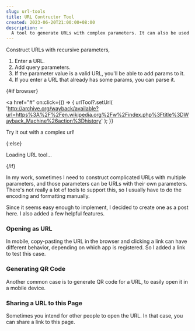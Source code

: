 ```yaml
---
slug: url-tools
title: URL Contructor Tool
created: 2023-06-20T21:00:00+08:00
description: >
  A tool to generate URLs with complex parameters. It can also be used to generate and open deep links and generate QR codes.
---
```


Construct URLs with recursive parameters,

1. Enter a URL.
2. Add query parameters.
3. If the parameter value is a valid URL, you'll be able to add params to it.
4. If you enter a URL that already has some params, you can parse it.

<script lang="ts">
  
  let urlTool;
</script>

{#if browser}

<a
  href="#"
  on:click={() => {
    urlTool?.setUrl(
      'http://archive.org/wayback/available?url=https%3A%2F%2Fen.wikipedia.org%2Fw%2Findex.php%3Ftitle%3DWayback_Machine%26action%3Dhistory'
    );
  }}
>
  Try it out with a complex url!
</a>

<URLTool bind:this={urlTool} />

{:else}

<p>Loading URL tool...</p>

{/if}

In my work, sometimes I need to construct complicated URLs with multiple parameters,
and those parameters can be URLs with their own parameters.
There's not really a lot of tools to support this, so I usually have to do the encoding and formatting manually.

Since it seems easy enough to implement, I decided to create one as a post here. I also added a few helpful features.

### Opening as URL

In mobile, copy-pasting the URL in the browser and clicking a link can have different behavior, depending on which app is registered.
So I added a link to test this case.

### Generating QR Code

Another common case is to generate QR code for a URL, to easily open it in a mobile device.

### Sharing a URL to this Page

Sometimes you intend for other people to open the URL. In that case, you can share a link to this page.
